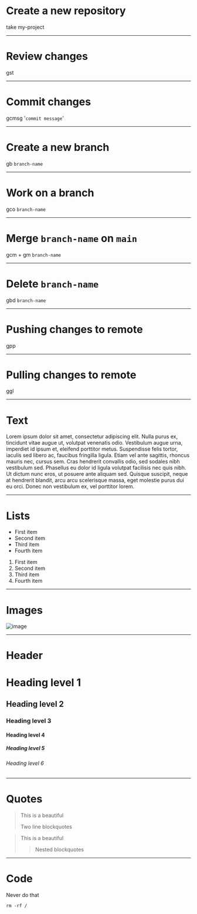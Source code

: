 
<!-- deck.mdx -->

# Create a new repository

take my-project

---

# Review changes

gst

---

# Commit changes

gcmsg '`commit message`'

---

# Create a new branch

gb `branch-name`

---

# Work on a branch

gco `branch-name`

---

# Merge `branch-name` on `main`

gcm + gm `branch-name`

---

# Delete `branch-name`

gbd `branch-name`

---

# Pushing changes to remote

gpp

---

# Pulling changes to remote

ggl

---

# Text

Lorem ipsum dolor sit amet, consectetur adipiscing elit. Nulla purus ex, tincidunt vitae augue ut, volutpat venenatis odio. Vestibulum augue urna, imperdiet id ipsum et, eleifend porttitor metus. Suspendisse felis tortor, iaculis sed libero ac, faucibus fringilla ligula. Etiam vel ante sagittis, rhoncus mauris nec, cursus sem. Cras hendrerit convallis odio, sed sodales nibh vestibulum sed. Phasellus eu dolor id ligula volutpat facilisis nec quis nibh. Ut dictum nunc eros, ut posuere ante aliquam sed. Quisque suscipit, neque at hendrerit blandit, arcu arcu scelerisque massa, eget molestie purus dui eu orci. Donec non vestibulum ex, vel porttitor lorem.

---

# Lists

- First item
- Second item
- Third item
- Fourth item

1. First item
2. Second item
3. Third item
4. Fourth item

---

# Images

![image](https://s.france24.com/media/display/c3d8bee2-0fd1-11e9-877a-005056bff430/w:1280/p:16x9/e7d6dbbbc5026e23e9a14efd0b43230d.webp)

---

# Header

# Heading level 1

## Heading level 2

### Heading level 3

#### Heading level 4

##### Heading level 5

###### Heading level 6

---

# Quotes

> This is a beautiful
>
> Two line blockquotes

> This is a beautiful
>
> > Nested blockquotes

---

# Code

Never do that

```
rm -rf /
```
